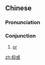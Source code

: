 ==Chinese==
{{zh-forms}}

===Pronunciation===
{{zh-pron
|m=yìhuò
|c=jik1 waak6,jik1 waa6
|cat=con
}}

===Conjunction===
{{zh-con}}

# {{lb|zh|literary|or|Cantonese}} [[or]]

[[zh:抑或]]